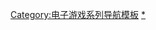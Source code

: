 {{sidebar
| name = 最终幻想系列的角色
| titlestyle = background:#ccccff; font-size: larger;
| title = [[最终幻想系列的角色设计|最终幻想系列的角色]]
| bodyclass = hlist

| heading1 = [[最終幻想IV系列角色列表|最终幻想IV系列]]

| heading2= [[最终幻想V角色列表|最终幻想V]]

| heading3= [[最终幻想VI角色列表|最终幻想VI]]
| content3=
* [[蒂娜·布蘭佛德]]

| heading4 = [[最终幻想VII系列角色列表|最终幻想VII系列]]
| content4 =
* [[克勞德·史特萊夫]]
* [[賽菲羅斯]]
* [[爱丽丝·盖恩斯巴勒]]
* [[蒂法·洛克哈特]]
* [[尤菲·如月]]
* [[札克斯·菲爾]]
* [[巴雷特·華萊士]]

| heading5 = [[最终幻想VIII角色列表|最终幻想VIII]]

| heading6 = [[最终幻想IX角色列表|最终幻想IX]]

| heading7 = [[最终幻想X与X-2角色列表|最终幻想X和X-2]]

| heading8 = [[最终幻想XII角色列表|最终幻想XII]]
| content8 =
* [[梵 (最終幻想XII)|梵恩]]

| heading9 = [[最終幻想XIII系列角色列表|最终幻想XIII系列]]
| content9 =
* [[雷霆 (最终幻想)|雷霆]]

| heading10 = [[最終幻想 紛爭系列角色列表|最终幻想 纷争]]

| heading11 = [[最終幻想 零式與Agito角色列表|最終幻想 零式與Agito]]

| heading12 = [[最終幻想XV系列角色列表|最終幻想XV]]
| content12 =
* [[诺克提斯·路西斯·伽拉姆]]

}}<noinclude>
{{DEFAULTSORT:Final Fantasy}}
[[Category:电子游戏系列导航模板]]
[[Category:最終幻想系列角色|*]]

</noinclude>